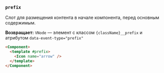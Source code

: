 ### `prefix`

Слот для размещения контента в начале компонента, перед основным содержимым.

**Возвращает:** `VNode` — элемент с классом `{className}__prefix` и атрибутом `data-event-type="prefix"`

```html
<Component>
  <template #prefix>
    <Icon name="arrow" />
  </template>
</Component>
```
